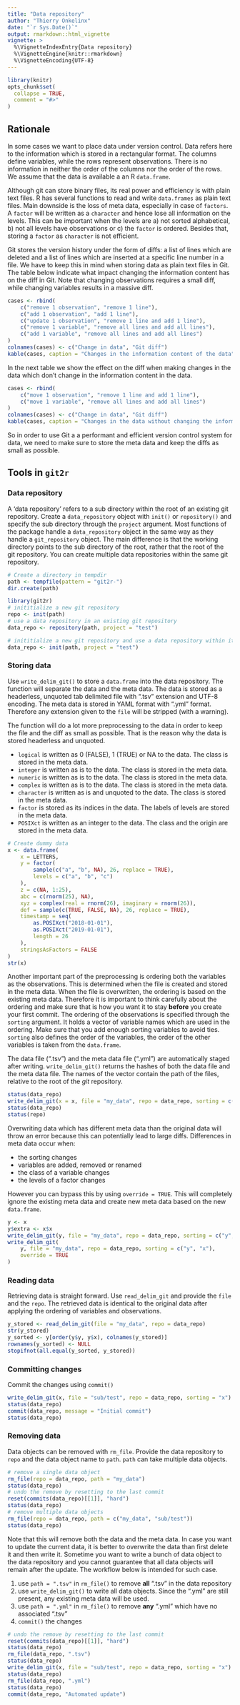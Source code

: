 ```yaml
---
title: "Data repository"
author: "Thierry Onkelinx"
date: "`r Sys.Date()`"
output: rmarkdown::html_vignette
vignette: >
  %\VignetteIndexEntry{Data repository}
  %\VignetteEngine{knitr::rmarkdown}
  %\VignetteEncoding{UTF-8}
---
```


```r
library(knitr)
opts_chunk$set(
  collapse = TRUE,
  comment = "#>"
)
```

## Rationale

In some cases we want to place data under version control. Data refers here to the information which is stored in a rectangular format. The columns define variables, while the rows represent observations. There is no information in neither the order of the columns nor the order of the rows. We assume that the data is available a an R `data.frame`.

Although git can store binary files, its real power and efficiency is with plain text files. R has several functions to read and write `data.frames` as plain text files. Main downside is the loss of meta data, especially in case of `factors`. A `factor` will be written as a `character` and hence lose all information on the levels. This can be important when the levels are a) not sorted alphabetical, b) not all levels have observations or c) the `factor` is ordered. Besides that, storing a `factor` as `character` is not efficient.

Git stores the version history under the form of diffs: a list of lines which are deleted and a list of lines which are inserted at a specific line number in a file. We have to keep this in mind when storing data as plain text files in Git. The table below indicate what impact changing the information content has on the diff in Git. Note that changing observations requires a small diff, while changing variables results in a massive diff.

```r
cases <- rbind(
    c("remove 1 observation", "remove 1 line"),
    c("add 1 observation", "add 1 line"),
    c("update 1 observation", "remove 1 line and add 1 line"),
    c("remove 1 variable", "remove all lines and add all lines"),
    c("add 1 variable", "remove all lines and add all lines")
)
colnames(cases) <- c("Change in data", "Git diff")
kable(cases, caption = "Changes in the information content of the data")
```

In the next table we show the effect on the diff when making changes in the data which don't change in the information content in the data.

```r
cases <- rbind(
    c("move 1 observation", "remove 1 line and add 1 line"),
    c("move 1 variable", "remove all lines and add all lines")
)
colnames(cases) <- c("Change in data", "Git diff")
kable(cases, caption = "Changes in the data without changing the information content")
```

So in order to use Git a a performant and efficient version control system for data, we need to make sure to store the meta data and keep the diffs as small as possible.

## Tools in `git2r`

### Data repository

A 'data repository' refers to a sub directory within the root of an existing git repository. Create a `data_repository` object with `init()` or `repository()` and specify the sub directory through the `project` argument. Most functions of the package handle a `data_repository` object in the same way as they handle a `git_repository` object. The main difference is that the working directory points to the sub directory of the root, rather that the root of the git repository. You can create multiple data repositories within the same git repository.

```r
# Create a directory in tempdir
path <- tempfile(pattern = "git2r-")
dir.create(path)

library(git2r)
# inititialize a new git repository
repo <- init(path)
# use a data repository in an existing git repository
data_repo <- repository(path, project = "test")
```

```r
# inititialize a new git repository and use a data repository within it
data_repo <- init(path, project = "test")
```

### Storing data

Use `write_delim_git()` to store a `data.frame` into the data repository. The function will separate the data and the meta data. The data is stored as a headerless, unquoted tab delimited file with ".tsv" extension and UTF-8 encoding. The meta data is stored in YAML format with ".yml" format. Therefore any extension given to the `file` will be stripped (with a warning).

The function will do a lot more preprocessing to the data in order to keep the file and the diff as small as possible. That is the reason why the data is stored headerless and unquoted. 

- `logical` is written as 0 (FALSE), 1 (TRUE) or NA to the data. The class is stored in the meta data.
- `integer` is written as is to the data. The class is stored in the meta data.
- `numeric` is written as is to the data. The class is stored in the meta data.
- `complex` is written as is to the data. The class is stored in the meta data.
- `character` is written as is and unquoted to the data. The class is stored in the meta data.
- `factor` is  stored as its indices in the data. The labels of levels are stored in the meta data.
- `POSIXct` is written as an integer to the data. The class and the origin are stored in the meta data.

```r
# Create dummy data
x <- data.frame(
    x = LETTERS,
    y = factor(
        sample(c("a", "b", NA), 26, replace = TRUE),
        levels = c("a", "b", "c")
    ),
    z = c(NA, 1:25),
    abc = c(rnorm(25), NA),
    xyz = complex(real = rnorm(26), imaginary = rnorm(26)),
    def = sample(c(TRUE, FALSE, NA), 26, replace = TRUE),
    timestamp = seq(
        as.POSIXct("2018-01-01"),
        as.POSIXct("2019-01-01"),
        length = 26
    ),
    stringsAsFactors = FALSE
)
str(x)
```

Another important part of the preprocessing is ordering both the variables as the observations. This is determined when the file is created and stored in the meta data. When the file is overwritten, the ordering is based on the existing meta data. Therefore it is important to think carefully about the ordering and make sure that is how you want it to stay **before** you create your first commit. The ordering of the observations is specified through the `sorting` argument. It holds a vector of variable names which are used in the ordering. Make sure that you add enough sorting variables to avoid ties. `sorting` also defines the order of the variables, the order of the other variables is taken from the `data.frame`.

The data file (".tsv") and the meta data file (".yml") are automatically staged after writing. `write_delim_git()` returns the hashes of both the data file and the meta data file. The names of the vector contain the path of the files, relative to the root of the _git_ repository.

```r
status(data_repo)
write_delim_git(x = x, file = "my_data", repo = data_repo, sorting = c("y", "x"))
status(data_repo)
status(repo)
```

Overwriting data which has different meta data than the original data will throw an error because this can potentially lead to large diffs. Differences in meta data occur when:

- the sorting changes
- variables are added, removed or renamed
- the class of a variable changes
- the levels of a factor changes

However you can bypass this by using `override = TRUE`. This will completely ignore the existing meta data and create new meta data based on the new `data.frame`.

```r
y <- x
y$extra <- x$x
write_delim_git(y, file = "my_data", repo = data_repo, sorting = c("y", "x"))
write_delim_git(
    y, file = "my_data", repo = data_repo, sorting = c("y", "x"), 
    override = TRUE
)
```

### Reading data

Retrieving data is straight forward. Use `read_delim_git` and provide the `file` and the `repo`. The retrieved data is identical to the original data after applying the ordering of variables and observations.

```r
y_stored <- read_delim_git(file = "my_data", repo = data_repo)
str(y_stored)
y_sorted <- y[order(y$y, y$x), colnames(y_stored)]
rownames(y_sorted) <- NULL
stopifnot(all.equal(y_sorted, y_stored))
```

### Committing changes

Commit the changes using `commit()`

```r
write_delim_git(x, file = "sub/test", repo = data_repo, sorting = "x")
status(data_repo)
commit(data_repo, message = "Initial commit")
status(data_repo)
```

### Removing data

Data objects can be removed with `rm_file`. Provide the data repository to `repo` and the data object name to `path`. `path` can take multiple data objects.

```r
# remove a single data object
rm_file(repo = data_repo, path = "my_data")
status(data_repo)
# undo the remove by resetting to the last commit
reset(commits(data_repo)[[1]], "hard")
status(data_repo)
# remove multiple data objects
rm_file(repo = data_repo, path = c("my_data", "sub/test"))
status(data_repo)
```

Note that this will remove both the data and the meta data. In case you want to update the current data, it is better to overwrite the data than first delete it and then write it. Sometime you want to write a bunch of data object to the data repository and you cannot guarantee that all data objects will remain after the update. The workflow below is intended for such case.

1. use `path = ".tsv"` in `rm_file()` to remove **all** ".tsv" in the data repository
1. use `write_delim_git()` to write all data objects. Since the ".yml" are still present, any existing meta data will be used.
1. use `path = ".yml"` in `rm_file()` to remove **any** ".yml" which have no associated ".tsv"
1. `commit()` the changes

```r
# undo the remove by resetting to the last commit
reset(commits(data_repo)[[1]], "hard")
status(data_repo)
rm_file(data_repo, ".tsv")
status(data_repo)
write_delim_git(x, file = "sub/test", repo = data_repo, sorting = "x")
status(data_repo)
rm_file(data_repo, ".yml")
status(data_repo)
commit(data_repo, "Automated update")
```

